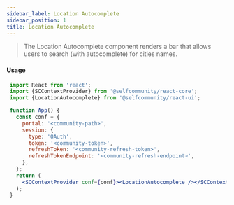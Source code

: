 ```yaml
---
sidebar_label: Location Autocomplete
sidebar_position: 1
title: Location Autocomplete
---
```


> The Location Autocomplete component renders a bar that allows users to search (with autocomplete) for cities names.


<Logged><LocationAutocomplete/></Logged>


#### Usage

```jsx
 import React from 'react';
 import {SCContextProvider} from '@selfcommunity/react-core';
 import {LocationAutocomplete} from '@selfcommunity/react-ui';

 function App() {
   const conf = {
     portal: '<community-path>',
     session: {
       type: 'OAuth',
       token: '<community-token>',
       refreshToken: '<community-refresh-token>',
       refreshTokenEndpoint: '<community-refresh-endpoint>',
     },
   };
   return (
     <SCContextProvider conf={conf}><LocationAutocomplete /></SCContextProvider>
   );
 }
```